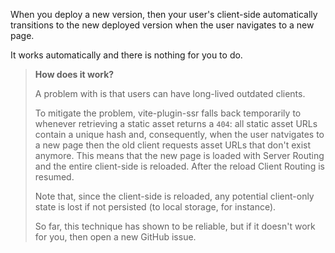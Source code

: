 
When you deploy a new version, then your user's client-side automatically transitions to the new deployed version when the user navigates to a new page.

It works automatically and there is nothing for you to do.

> **How does it work?**
>
> A problem with <Link text="Client Routing" href="/client-routing" /> is that users can have long-lived outdated clients.
>
> To mitigate the problem, vite-plugin-ssr falls back temporarily to <Link text="Server Routing" href="/server-routing" /> whenever retrieving a static asset returns a `404`: all static asset URLs contain a unique hash and, consequently, when the user natvigates to a new page then the old client requests asset URLs that don't exist anymore. This means that the new page is loaded with Server Routing and the entire client-side is reloaded. After the reload Client Routing is resumed.
>
> Note that, since the client-side is reloaded, any potential client-only state is lost if not persisted (to local storage, for instance).
>
> So far, this technique has shown to be reliable, but if it doesn't work for you, then open a new GitHub issue.
